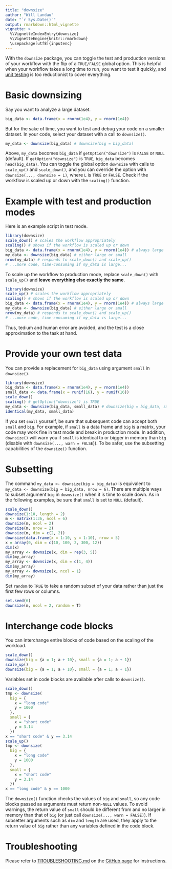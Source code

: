 ```yaml
---
title: "downsize"
author: "Will Landau"
date: "`r Sys.Date()`"
output: rmarkdown::html_vignette
vignette: >
  %\VignetteIndexEntry{downsize}
  %\VignetteEngine{knitr::rmarkdown}
  \usepackage[utf8]{inputenc}
---
```


With the `downsize` package, you can toggle the test and production versions of your workflow with the flip of a `TRUE/FALSE` global option. This is helpful when your workflow takes a long time to run, you want to test it quickly, and [unit testing](http://kbroman.org/pkg_primer/pages/tests.html) is too reductionist to cover everything.

# Basic downsizing

Say you want to analyze a large dataset.

```r
big_data <- data.frame(x = rnorm(1e4), y = rnorm(1e4))
```

But for the sake of time, you want to test and debug your code on a smaller dataset. In your code, select your dataset with a call to `downsize()`.

```r
my_data <- downsize(big_data) # downsize(big = big_data)
```

Above, `my_data` becomes `big_data` if `getOption("downsize")` is `FALSE` or `NULL` (default). If `getOption("downsize")` is `TRUE`, `big_data` becomes `head(big_data)`. You can toggle the global option `downsize` with calls to `scale_up()` and `scale_down()`, and you can override the option with `downsize(..., downsize = L)`, where `L` is `TRUE` or `FALSE`. Check if the workflow is scaled up or down with the `scaling()` function.

# Example with test and production modes

Here is an example script in test mode.

```r
library(downsize)
scale_down() # scales the workflow appropriately
scaling() # shows if the workflow is scaled up or down
big_data <- data.frame(x = rnorm(1e4), y = rnorm(1e4)) # always large
my_data <- downsize(big_data) # either large or small
nrow(my_data) # responds to scale_down() and scale_up()
# ...more code, time-consuming if my_data is large...
```

To scale up the workflow to production mode, replace `scale_down()` with `scale_up()` and **leave everything else exactly the same**.

```r
library(downsize)
scale_up() # scales the workflow appropriately
scaling() # shows if the workflow is scaled up or down
big_data <- data.frame(x = rnorm(1e4), y = rnorm(1e4)) # always large
my_data <- downsize(big_data) # either large or small
nrow(my_data) # responds to scale_down() and scale_up()
# ...more code, time-consuming if my_data is large...
```

Thus, tedium and human error are avoided, and the test is a close approximation to the task at hand.

# Provide your own test data

You can provide a replacement for `big_data` using argument `small` in `downsize()`.

```r
library(downsize)
big_data <- data.frame(x = rnorm(1e4), y = rnorm(1e4))
small_data <- data.frame(x = runif(16), y = runif(16))
scale_down()
scaling() # getOption("downsize") is TRUE
my_data <- downsize(big_data, small_data) # downsize(big = big_data, small = small_data)
identical(my_data, small_data)
```

If you set `small` yourself, be sure that subsequent code can accept both `small` and `big`. For example, if `small` is a data frame and `big` is a matrix, your code may work fine in test mode and break in production mode. In addition, `downsize()` will warn you if `small` is identical to or bigger in memory than `big` (disable with `downsize(..., warn = FALSE`)). To be safer, use the subsetting capabilities of the `downsize()` function.

# Subsetting

The command `my_data <- downsize(big = big_data)` is equivalent to `my_data <- downsize(big = big_data, nrow = 6)`. There are multiple ways to subset argument `big` in `downsize()` when it is time to scale down. As in the following examples, be sure that `small` is set to `NULL` (default).

```r
scale_down()
downsize(1:10, length = 2)
m <- matrix(1:36, ncol = 6)
downsize(m, ncol = 2)
downsize(m, nrow = 2)
downsize(m, dim = c(2, 2))
downsize(data.frame(x = 1:10, y = 1:10), nrow = 5)
x = array(0, dim = c(10, 100, 2, 300, 12))
dim(x)
my_array <- downsize(x, dim = rep(3, 5))
dim(my_array)
my_array <- downsize(x, dim = c(1, 4))
dim(my_array)
my_array <- downsize(x, ncol = 1)
dim(my_array)
```

Set `random` to `TRUE` to take a random subset of your data rather than just the first few rows or columns.

```r
set.seed(6)
downsize(m, ncol = 2, random = T)
```

# Interchange code blocks

You can interchange entire blocks of code based on the scaling of the workload.

```r
scale_down()
downsize(big = {a = 1; a + 10}, small = {a = 1; a + 1})
scale_up()
downsize(big = {a = 1; a + 10}, small = {a = 1; a + 1})
```

Variables set in code blocks are available after calls to `downsize()`.

```r
scale_down()
tmp <- downsize(
  big = {
    x = "long code"
    y = 1000
  }, 
  small = {
    x = "short code"
    y = 3.14
  })
x == "short code" & y == 3.14
scale_up()
tmp <- downsize(
  big = {
    x = "long code"
    y = 1000
  }, 
  small = {
    x = "short code"
    y = 3.14
  })
x == "long code" & y == 1000
```

The `downsize()` function checks the values of `big` and `small`, so any  code blocks passed as arguments must return non-`NULL` values. To avoid warnings, the return value of `small` should be different from and no larger in memory than that of `big` (or just call `downsize(..., warn = FALSE)`). If subsetter arguments such as `dim` and `length` are used, they apply to the return value of `big` rather than any variables defined in the code block.

# Troubleshooting

Please refer to [TROUBLESHOOTING.md](https://github.com/wlandau/downsize/blob/master/TROUBLESHOOTING.md) on the [GitHub page](https://github.com/wlandau/downsize) for instructions.
